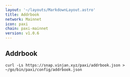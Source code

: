 ```yaml
---
layout: '~/layouts/MarkdownLayout.astro'
title: Addrbook
network: Mainnet
icon: paxi
chain: paxi-mainnet
version: v1.0.6
---
```

## Addrbook

```
curl -Ls https://snap.vinjan.xyz/paxi/addrbook.json > ~/go/bin/paxi/config/addrbook.json
```
